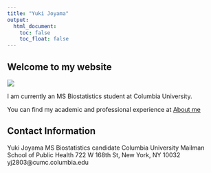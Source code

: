 ```yaml
---
title: "Yuki Joyama"
output: 
  html_document:
    toc: false
    toc_float: false
---
```


## Welcome to my website

![](./images/GPTempDownload 2.jpg)

I am currently an MS Biostatistics student at Columbia University.

You can find my academic and professional experience at  [About me](about.html)

## Contact Information
Yuki Joyama
MS Biostatistics candidate
Columbia University Mailman School of Public Health
722 W 168th St, New York, NY 10032
yj2803@cumc.columbia.edu